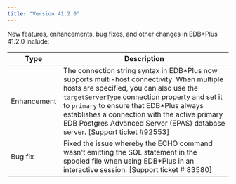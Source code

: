 ```yaml
---
title: "Version 41.2.0"
---
```


New features, enhancements, bug fixes, and other changes in EDB\*Plus 41.2.0 include:

| Type        | Description                                                    |
| ----------- | -------------------------------------------------------------- | 
| Enhancement | The connection string syntax in EDB\*Plus now supports multi-host connectivity. When multiple hosts are specified, you can also use the `targetServerType` connection property and set it to `primary` to ensure that EDB\*Plus always establishes a connection with the active primary EDB Postgres Advanced Server (EPAS) database server. [Support ticket #92553]  |
| Bug fix     | Fixed the issue whereby the ECHO command wasn't emitting the SQL statement in the spooled file when using EDB\*Plus in an interactive session. [Support ticket # 83580] |
